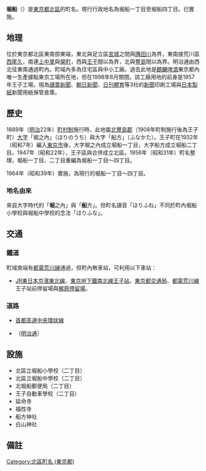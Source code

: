 {{Pathnav|日本|東京都|[[北區_(東京都)|北區]]|frame=1}}
{{Infobox Settlement
|official_name =  堀船
|settlement_type = [[町|町]]
|native_name =
|image_skyline =
|imagesize =
|image_caption =
|image_flag =
|image_seal =
| image_map =
| map_caption = 堀船的位置
|pushpin_map = Tokyo city
|latd=35|latm=45|lats=20.02|latNS=N
|longd=139|longm=44|longs=48.65|longEW=E
|subdivision_type = [[國家|國家]]
|subdivision_name = [[File:Flag_of_Japan.svg|border]] [[日本|日本]]
|subdivision_type1 = [[都道府縣|都道府縣]]
|subdivision_name1 = [[File:Flag_of_Tokyo_Prefecture.svg|25px]] [[東京都|東京都]]
|subdivision_type2 = [[東京都特別區|特別區]]
|subdivision_name2 = [[File:Flag_of_Kita,_Tokyo.svg|25px]] [[北區_(東京都)|北區]]
|subdivision_type3 = [[地區|地區]]
|subdivision_name3 = {{link-ja|王子區|王子区|王子地區}}
|established_title =
|established_date =
|government_type =
|leader_title =
|leader_name =
|area_magnitude =
|area_total_sq_mi =
|area_total_km2 = 0.690
|area_land_sq_mi =
|area_land_km2 =
|area_urban_sq_mi =
|area_urban_km2 =
|area_metro_km2 =
|area_metro_sq_mi =
|population_as_of= 2014年（平成22年）8月1日
|population_footnotes = <ref>[http://www.city.kita.tokyo.jp/docs/digital/1097/atts/109795/attachment/attachment.xls 人口統計表（平成26年08月1日現在）] {{webarchive|url=https://web.archive.org/web/20140819085108/http://www.city.kita.tokyo.jp/docs/digital/1097/atts/109795/attachment/attachment.xls |date=2014-08-19 }}</ref>
|population_total = 9687
|population_urban =
|population_metro =
|population_density_sq_mi =
|population_density_km2 = auto
| timezone = [[日本標準時間|JST]]
| utc_offset = +9
|timezone_DST =
|utc_offset_DST =
|elevation_footnotes=
|elevation_m =
|elevation_ft =
|postal_code_type = [[郵遞區號|郵遞區號]]
|postal_code = 114-0004（{{link-ja|王子郵便局|王子郵便局}}管區）
|area_code = 03（東京MA）
|registration_plate = 練馬
|website =
|footnotes = ※座標在區立堀船中學校
}}
'''堀船'''（{{jpn|j=堀船|hg=ほりふね|rm=Horifune|f=y}}）是[[東京都|東京都]][[北區_(東京都)|北區]]的町名。現行行政地名為堀船一丁目至堀船四丁目。已實施{{link-ja|住居表示|住居表示}}。

== 地理 ==
位於東京都北區東南部東端，東北與足立區[[宮城_(足立區)|宮城]]之間與[[隅田川|隅田川]]為界，東南接荒川區[[西尾久|西尾久]]，南連[[上中里|上中里]]與[[榮町_(東京都北區)|榮町]]，西與[[王子_(東京都北區)|王子]]間以{{link-ja|石神井川|石神井川}}為界，北與[[豐島_(東京都北區)|豐島]]間以{{link-ja|石神井川|石神井川}}為界。明治通由西北往東南通過町內。町域內多為住宅區與中小工廠。過去此地是[[麒麟啤酒|麒麟啤酒]]東京都內唯一生產據點東京工場所在地，但在1998年8月關閉。該工廠用地的前身是1957年{{link-ja|東洋紡|東洋紡|東洋紡織}}王子工場，現為[[讀賣新聞|讀賣新聞]]、[[朝日新聞|朝日新聞]]、[[日刊體育|日刊體育]]等3社的[[新聞|新聞]]印刷工場與[[日本製紙|日本製紙]]新聞用紙保管倉庫。

== 歷史 ==
1889年（[[明治|明治]]22年）[[町村制|町村制]]施行時，此地屬[[北豐島郡|北豐島郡]]{{link-ja|王子町|王子町|王子村}}（1908年町制施行後為王子町）[[大字|大字]]「堀之內」（ほりのうち）與大字「船方」（ふなかた）。王子町在1932年（昭和7年）編入[[東京市|東京市]]後，大字堀之內成立堀船一丁目，大字船方成立堀船二丁目。1947年（昭和22年），王子區與{{link-ja|瀧野川區|滝野川区}}合併成立北區。1956年（昭和31年）町名整理，堀船一丁目、二丁目重編為堀船一丁目～四丁目。

1964年（昭和39年）實施{{link-ja|住居表示|住居表示}}，為現行的堀船一丁目～四丁目。

=== 地名由來 ===
來自大字時代的「'''堀'''之內」與「'''船'''方」。但町名讀音「ほりふね」不同於町內堀船小學校與堀船中學校的念法「ほりふな」。

== 交通 ==
=== 鐵道 ===
町域南端有[[都電荒川線|都電荒川線]]通過，但町內無車站，可利用以下車站：
* [[東日本旅客鐵道|JR東日本]][[京濱東北線|京濱東北線]]、[[東京地下鐵|東京地下鐵]][[東京地下鐵南北線|南北線]][[王子站|王子站]]，[[東京都交通局|東京都交通局]]、[[都電荒川線|都電荒川線]]王子站前停留場與[[梶原站|梶原停留場]]。

=== 道路 ===
* [[首都高速中央環狀線|首都高速中央環狀線]]
* {{link-ja|東京都道306號王子千住南砂町線|東京都道306号王子千住南砂町線}}（[[明治通_(東京都)|明治通]]）

== 設施 ==
* 北區立堀船小學校（二丁目）
* 北區立堀船中學校（二丁目）
* 北堀船郵便局（二丁目）
* 王子自動車學校（二丁目）
* 延命寺
* 福性寺
* 船方神社
* 白山神社

== 備註 ==
{{Reflist}}

{{東京都北區的町名}}
{{DEFAULTSORT:Horifune}}
[[Category:北區町名_(東京都)|Category:北區町名 (東京都)]]